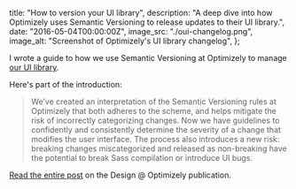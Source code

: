   title: "How to version your UI library",
  description:
    "A deep dive into how Optimizely uses Semantic Versioning to release updates to their UI library.",
  date: "2016-05-04T00:00:00Z",
  image_src: "./oui-changelog.png",
  image_alt: "Screenshot of Optimizely's UI library changelog",
};

I wrote a guide to how we use Semantic Versioning at Optimizely to manage [our UI library](https://github.com/optimizely/oui).

Here's part of the introduction:

> We’ve created an interpretation of the Semantic Versioning rules at Optimizely that both adheres to the scheme, and helps mitigate the risk of incorrectly categorizing changes. Now we have guidelines to confidently and consistently determine the severity of a change that modifies the user interface. The process also introduces a new risk: breaking changes miscategorized and released as non-breaking have the potential to break Sass compilation or introduce UI bugs.

[Read the entire post](https://medium.com/design-optimizely/how-to-version-your-ui-library-1c7a1b7ee23a) on the Design @ Optimizely publication.
